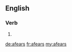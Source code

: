 ==English==

===Verb===
{{head|en}}

# {{en-third-person singular of|afear}}

[[de:afears]]
[[fr:afears]]
[[my:afears]]